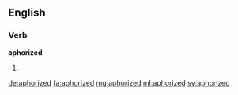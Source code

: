 ==English==

===Verb===
'''aphorized'''

# {{past of|aphorize}}

[[de:aphorized]]
[[fa:aphorized]]
[[mg:aphorized]]
[[ml:aphorized]]
[[sv:aphorized]]